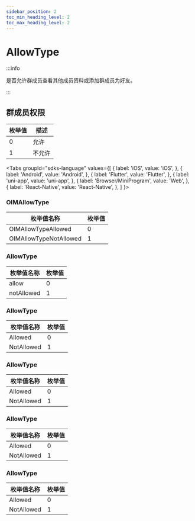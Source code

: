 ```yaml
---
sidebar_position: 2
toc_min_heading_level: 2
toc_max_heading_level: 2
---
```


# AllowType

:::info

是否允许群成员查看其他成员资料或添加群成员为好友。

:::

## 群成员权限

| 枚举值 | 描述   |
| ------ | ------ |
| 0      | 允许   |
| 1      | 不允许 |

<Tabs
groupId="sdks-language"
values={[
{ label: 'iOS', value: 'iOS', },
{ label: 'Android', value: 'Android', },
{ label: 'Flutter', value: 'Flutter', },
{ label: 'uni-app', value: 'uni-app', },
{ label: 'Browser/MiniProgram', value: 'Web', },
{ label: 'React-Native', value: 'React-Native', },
]
}>

<TabItem value="iOS">

### OIMAllowType

| 枚举值名称 | 枚举值 |
| ---------- | ------ |
| OIMAllowTypeAllowed    | 0      |
| OIMAllowTypeNotAllowed | 1      |

</TabItem>

<TabItem value="Flutter">

### AllowType

| 枚举值名称 | 枚举值 |
| ---------- | ------ |
| allow    | 0      |
| notAllowed | 1      |

</TabItem>

<TabItem value="Web">

### AllowType

| 枚举值名称 | 枚举值 |
| ---------- | ------ |
| Allowed    | 0      |
| NotAllowed | 1      |

</TabItem>
<TabItem value="Android">

### AllowType

| 枚举值名称 | 枚举值 |
| ---------- | ------ |
| Allowed    | 0      |
| NotAllowed | 1      |

</TabItem>

<TabItem value="uni-app">

### AllowType

| 枚举值名称 | 枚举值 |
| ---------- | ------ |
| Allowed    | 0      |
| NotAllowed | 1      |

</TabItem>

<TabItem value="React-Native">

### AllowType

| 枚举值名称 | 枚举值 |
| ---------- | ------ |
| Allowed    | 0      |
| NotAllowed | 1      |

</TabItem>

</Tabs>

